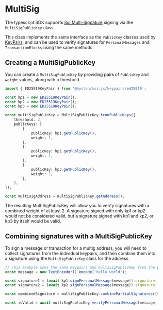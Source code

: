 
# MultiSig

The typescript SDK supports
[Sui Multi-Signature](https://docs.sui.io/learn/cryptography/sui-multisig) signing via the
`MultiSigPublicKey` class.

This class implements the same interface as the `PublicKey` classes used by [KeyPairs](./keypairs),
and can be used to verify signatures for `PersonalMessages` and `TransactionBlocks` using the same
methods.

## Creating a MultiSigPublicKey

You can create a `MultiSigPublicKey` by providing pairs of `PublicKey` and `weight` values, along
with a threshold.

```typescript
import { ED25519KeyPair } from '@mysten/sui.js/keypairs/ed25519';

const kp1 = new ED25519KeyPair();
const kp2 = new ED25519KeyPair();
const kp3 = new ED25519KeyPair();

const multiSigPublicKey = MultiSigPublicKey.fromPublicKeys({
	threshold: 2,
	publicKeys: [
		{
			publicKey: kp1.getPublicKey(),
			weight: 1,
		},
		{
			publicKey: kp2.getPublicKey(),
			weight: 1,
		},
		{
			publicKey: kp3.getPublicKey(),
			weight: 2,
		},
	],
});

const multisigAddress = multiSigPublicKey.getAddress();
```

The resulting MultiSigPublicKey will allow you to verify signatures with a combined weight of at
least 2. A signature signed with only kp1 or kp2 would not be considered valid, but a signature
signed with kp1 and kp2, or kp3 by itself would be valid.

## Combining signatures with a MultiSigPublicKey

To sign a message or transaction for a multig address, you will need to collect signatures from the
individual keypairs, and then combine them into a signature using the `MultiSigPublicKey` class for
the address.

```typescript
// This example uses the same keypairs and multiSigPublicKey from the previous example
const message = new TextEncoder().encode('hello world');

const signature1 = (await kp1.signPersonalMessage(message)).signature;
const signature2 = (await kp2.signPersonalMessage(message)).signature;

const combinedSignature = multiSigPublicKey.combinePartialSignatures([signature1, signature2]);

const isValid = await multiSigPublicKey.verifyPersonalMessage(message, combinedSignature);
```
